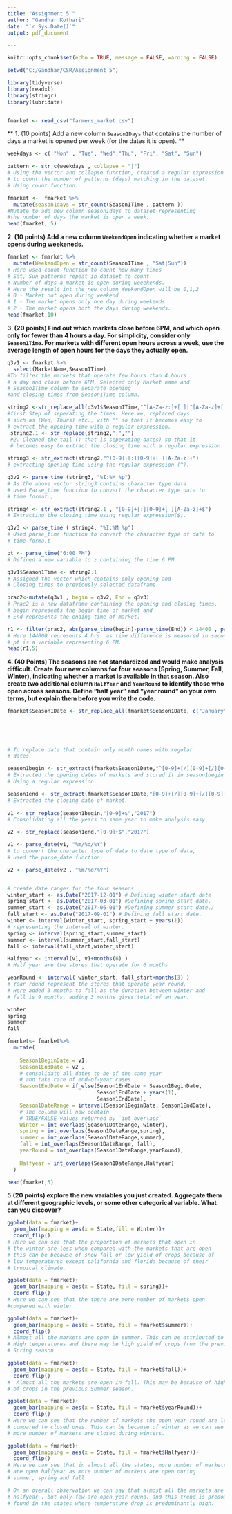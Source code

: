---
title: "Assignment 5 "
author: "Gandhar Kothari"
date: "`r Sys.Date()`"
output: pdf_document

---

```{r setup, include=FALSE}
knitr::opts_chunk$set(echo = TRUE, message = FALSE, warning = FALSE)
```  
  
 
```{r}
setwd("C:/Gandhar/CSR/Assignment 5")

library(tidyverse)
library(readxl)
library(stringr)
library(lubridate)


fmarket <- read_csv("farmers_market.csv")
```
  
** 1. (10 points) Add a new column `Season1Days` that contains the number of days a market is opened per week (for the dates it is open). **

```{r}  
weekdays <- c( "Mon" , "Tue", "Wed","Thu", "Fri", "Sat", "Sun")  

pattern <- str_c(weekdays , collapse = "|")  
# Using the vector and collapse function, created a regular expression  
# to count the number of patterns (days) matching in the dataset.  
# Using count function. 

fmarket <-  fmarket %>%
  mutate(season1days = str_count(Season1Time , pattern ))  
#Mutate to add new column season1days to dataset representing  
#the number of days the market is open a week.
head(fmarket, 5)
```  
**2. (10 points) Add a new column `WeekendOpen` indicating whether a market opens during weekeneds.**  
```{r}  
fmarket <- fmarket %>%
  mutate(WeekendOpen = str_count(Season1Time , "Sat|Sun"))  
# Here used count function to count how many times  
# Sat, Sun patterns repeat in dataset to count    
# Number of days a market is open during weeekends.  
# Here the result int the new column WeekendOpen will be 0,1,2 
# 0 - Market not open during weekend
# 1 - The market opens only one day during weekends.
# 2 - The market opens both the days during weekends.
head(fmarket,10)
```  
**3. (20 points) Find out which markets close before 6PM, and which open only for fewer than 4 hours a day. For simplicity, consider only `Season1Time`. For markets with different open hours across a week, use the average length of open hours for the days they actually open.**  
```{r}  
q3v1 <- fmarket %>%
  select(MarketName,Season1Time)  
#To filter the markets that operate few hours than 4 hours  
# a day and close before 6PM, Selected only Market name and  
# Season1Time column to separate opening  
#and closing times from Season1Time column.

string2 <-str_replace_all(q3v1$Season1Time,"^[A-Za-z:]+[ ]|^[A-Za-z]+[:]","")  
#first Step of seperating the times. Here we, replaced days  
# such as (Wed, Thurs) etc., with "" so that it becomes easy to  
# extract the opening time with a regular expression.
 string2.1 <- str_replace(string2,";","")  
 #2. Cleaned the tail (; that is seperating dates) so that it   
 # becomes easy to extract the closing time with a regular expression.

string3 <- str_extract(string2,"^[0-9]+[:][0-9]+[ ][A-Za-z]+")  
# extracting opening time using the regular expression (^).

q3v2 <- parse_time (string3, "%I:%M %p")  
# As the above vector string3 contains character type data        
# used Parse_time function to convert the character type data to  
# time format.;

string4 <- str_extract(string2.1 , "[0-9]+[:][0-9]+[ ][A-Za-z]+$")  
# Extracting the closing time using regular expression($).  

q3v3 <- parse_time ( string4, "%I:%M %p")  
# Used parse_time function to convert the character type of data to  
# time forma.t

pt <- parse_time("6:00 PM")  
# Defined a new variable to z containing the time 6 PM. 

q3v1$Season1Time <- string2.1  
# Assigned the vector which contains only opening and  
# Closing times to previously selected dataframe.

prac2<-mutate(q3v1 , begin = q3v2, End = q3v3)  
# Prac2 is a new dataframe containing the opening and closing times.
# begin represents the begin time of market and  
# End represents the ending time of market.

r1 <- filter(prac2, abs(parse_time(begin)-parse_time(End)) < 14400 , parse_time(End) < pt )  
# Here 144000 represents 4 hrs. as time difference is measured in seconds.
# pt is a variable representing 6 PM.
head(r1,5)
```  
**4. (40 Points) The seasons are not standardized and would make analysis difficult. Create four new columns for four seasons (Spring, Summer, Fall, Winter), indicating whether a market is available in that season. Also create two additional column `HalfYear` and `YearRound` to identify those who open across seasons. Define "half year" and "year round" on your own terms, but explain them before you write the code.**  
```{r}  
fmarket$Season1Date <- str_replace_all(fmarket$Season1Date, c("January"="01/01/2017","February"="02/01/2017",
                                                                                                             "March"="03/01/2017","April"="04/01/2017",
                                                                                                             "May"="05/01/2017","July"="07/01/2017",
                                                                                                             "June"="06/01/2017","August"="08/01/2017",
                                                                                                             "September"="09/01/2017","October"="10/01/2017",
                                                                                                             "November"="11/01/2017","December"="12/01/2017"))  
# To replace data that contain only month names with regular  
# dates.

season1begin <- str_extract(fmarket$Season1Date,"^[0-9]+[/][0-9]+[/][0-9]+")  
# Extracted the opening dates of markets and stored it in season1begin variable  
# Using a regular expression.

season1end <- str_extract(fmarket$Season1Date,"[0-9]+[/][0-9]+[/][0-9]+$")  
# Extracted the closing date of market.
 
v1 <- str_replace(season1begin,"[0-9]+$","2017")  
# Consolidating all the years to same year to make analysis easy.

v2 <- str_replace(season1end,"[0-9]+$","2017")

v1 <- parse_date(v1, "%m/%d/%Y")  
# to convert the character type of data to date type of data,  
# used the parse_date function.

v2 <- parse_date(v2 , "%m/%d/%Y")


# create date ranges for the four seasons
winter_start <- as.Date("2017-12-01") # Defining winter start date
spring_start <- as.Date("2017-03-01") #Defining spring start date.
summer_start <- as.Date("2017-06-01") #Defining summer start date./
fall_start <- as.Date("2017-09-01") # Defining fall start date.
winter <- interval(winter_start, spring_start + years(1))  
# representing the interval of winter.
spring <- interval(spring_start,summer_start)
summer <- interval(summer_start,fall_start)
fall <- interval(fall_start,winter_start)

Halfyear <- interval(v1, v1+months(6) )  
# Half year are the stores that operate for 6 months 

yearRound <- interval( winter_start, fall_start+months(3) )  
# Year round represent the stores that operate year round.  
# Here added 3 months to fall as the duration between winter and  
# fall is 9 months, adding 3 months gives total of an year.

winter
spring
summer
fall

fmarket<- fmarket%>%
  mutate(
    
    Season1BeginDate = v1,
    Season1EndDate = v2 ,
    # consolidate all dates to be of the same year
    # and take care of end-of-year cases
    Season1EndDate = if_else(Season1EndDate < Season1BeginDate,
                             Season1EndDate + years(1),
                             Season1EndDate),
    Season1DateRange = interval(Season1BeginDate, Season1EndDate),
    # The column will now contain
    # TRUE/FALSE values returned by `int_overlaps`
    Winter = int_overlaps(Season1DateRange, winter),
    spring = int_overlaps(Season1DateRange,spring),
    summer = int_overlaps(Season1DateRange,summer),
    fall = int_overlaps(Season1DateRange, fall),
    yearRound = int_overlaps(Season1DateRange,yearRound),
    
    Halfyear = int_overlaps(Season1DateRange,Halfyear)
  )

head(fmarket,5)


```
**5.(20 points) explore the new variables you just created. Aggregate them at different geographic levels, or some other categorical variable. What can you discover?**  
```{r}  
ggplot(data = fmarket)+
  geom_bar(mapping = aes(x = State,fill = Winter))+
  coord_flip()  
# Here we can see that the proportion of markets that open in  
# the winter are less when compared with the markets that are open  
# this can be because of snow fall or low yield of crops because of  
# low temperatures except california and florida because of their  
# tropical climate.

ggplot(data = fmarket)+
  geom_bar(mapping = aes(x = State, fill = spring))+
  coord_flip()  
# Here we can see that the there are more number of markets open  
#compared with winter

ggplot(data = fmarket)+
  geom_bar(mapping = aes(x = State, fill = fmarket$summer))+
  coord_flip()  
# Almost all the markets are open in summer. This can be attributed to  
# High temperatures and there may be high yield of crops from the previous  
# Spring season.

ggplot(data = fmarket)+
  geom_bar(mapping = aes(x = State, fill = fmarket$fall))+
  coord_flip()  
#  Almost all the markets are open in fall. This may be because of high yield   
# of crops in the previous Summer season.

ggplot(data = fmarket)+
  geom_bar(mapping = aes(x = State, fill = fmarket$yearRound))+
  coord_flip()  
# Here we can see that the number of markets the open year round are less  
# compared to closed ones. This can be because of winter as we can see that  
# more number of markets are closed during winters.

ggplot(data = fmarket)+
  geom_bar(mapping = aes(x = State, fill = fmarket$Halfyear))+
  coord_flip()  
# Here we can see that in almost all the states, more number of markets  
# are open halfyear as more number of markets are open during  
# summer, spring and fall  

# On an overall observation we can say that almost all the markets are open  
# halfyear . but only few are open year round. and this trend is predominantly  
# found in the states where temperature drop is predominantly high.
```
